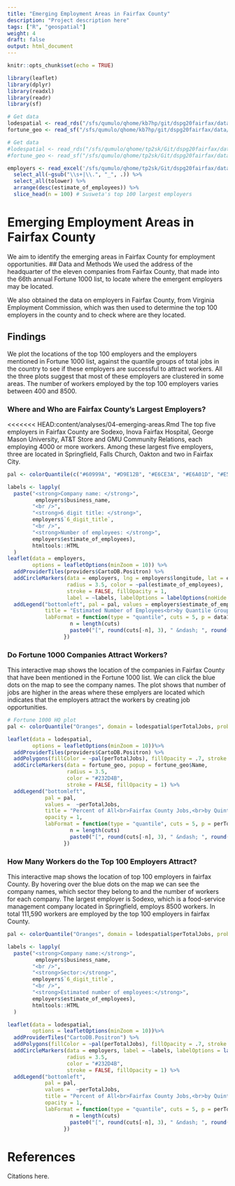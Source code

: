 ```yaml
---
title: "Emerging Employment Areas in Fairfax County"
description: "Project description here"
tags: ["R", "geospatial"]
weight: 4
draft: false
output: html_document
---
```


```r
knitr::opts_chunk$set(echo = TRUE)
```

```r
library(leaflet)
library(dplyr)
library(readxl)
library(readr)
library(sf)
```

```r
# Get data
lodespatial <- read_rds("/sfs/qumulo/qhome/kb7hp/git/dspg20fairfax/data/lodes/lodes_spatial.Rds") # Sarah's LODES 2017 workplace + ACS spatial
fortune_geo <- read_sf("/sfs/qumulo/qhome/kb7hp/git/dspg20fairfax/data/fortune/fortune_1000/fairfax_fortune_1000_geo.shp") # Fortune 1000

# Get data
#lodespatial <- read_rds("/sfs/qumulo/qhome/tp2sk/Git/dspg20fairfax/data/lodes/lodes_spatial.Rds") # Sarah's LODES 2017 workplace + ACS spatial
#fortune_geo <- read_sf("/sfs/qumulo/qhome/tp2sk/Git/dspg20fairfax/data/fortune/fortune_1000/fairfax_fortune_1000_geo.shp") # Fortune 1000

employers <- read_excel('/sfs/qumulo/qhome/tp2sk/Git/dspg20fairfax/data/original/vworks/allemployers.xlsx') %>%
  select_all(~gsub("\\s+|\\.", "_", .)) %>% 
  select_all(tolower) %>% 
  arrange(desc(estimate_of_employees)) %>% 
  slice_head(n = 100) # Susweta's top 100 largest employers
```

# Emerging Employment Areas in Fairfax County
We aim to identify the emerging areas in Fairfax County for employment opportunities. 
## Data and Methods
We used the address of the headquarter of the eleven companies from Fairfax County, that made into the 66th annual Fortune 1000 list, to locate where the emergent employers may be located.

We also obtained the data on employers in Fairfax County, from Virginia Employment Commission, which was then used to determine the top 100 employers in the county and to check where are they located.

## Findings
We plot the locations of the top 100 employers and the employers mentioned in Fortune 1000 list, against the quantile groups of total jobs in the country to see if these employers are successful to attract workers. All the three plots suggest that most of these employers are clustered in some areas. The number of workers employed by the top 100 employers varies between 400 and 8500.

### Where and Who are Fairfax County's Largest Employers?
<<<<<<< HEAD:content/analyses/04-emerging-areas.Rmd
The top five employers in Fairfax County are Sodexo, Inova Fairfax Hospital, George Mason University, AT&T Store and GMU Community Relations, each employing 4000 or more workers. Among these largest five employers, three are located in Springfield, Falls Church, Oakton and two in Fairfax City.
```r
pal <- colorQuantile(c("#60999A", "#D9E12B", "#E6CE3A", "#E6A01D", "#E57200"), employers$estimate_of_employees, probs = seq(0, 1, length = 6), right = FALSE)

labels <- lapply(
  paste("<strong>Company name: </strong>",
         employers$business_name,
        "<br />",
        "<strong>6 digit title: </strong>",
        employers$`6_digit_title`,
        "<br />",
        "<strong>Number of employees: </strong>",
        employers$estimate_of_employees),
        htmltools::HTML
  )
leaflet(data = employers, 
        options = leafletOptions(minZoom = 10)) %>%
  addProviderTiles(providers$CartoDB.Positron) %>%
  addCircleMarkers(data = employers, lng = employers$longitude, lat = employers$latitude, 
                   radius = 3.5, color = ~pal(estimate_of_employees), 
                   stroke = FALSE, fillOpacity = 1,
                   label = ~labels, labelOptions = labelOptions(noHide = F, direction = "bottom")) %>%
  addLegend("bottomleft", pal = pal, values = employers$estimate_of_employees, 
            title = "Estimated Number of Employees<br>by Quantile Group", opacity = 1, 
            labFormat = function(type = "quantile", cuts = 5, p = data1$estimate_of_employees) {
                    n = length(cuts)
                    paste0("[", round(cuts[-n], 3), " &ndash; ", round(cuts[-1], 3), ")")
                  })
```

### Do Fortune 1000 Companies Attract Workers?
This interactive map shows the location of the companies in Fairfax County that have been mentioned in the Fortune 1000 list. We can click the blue dots on the map to see the company names. The plot shows that number of jobs are higher in the areas where these emplyers are located which indicates that the employers attract the workers by creating job opportunities.
```r
# Fortune 1000 HQ plot
pal <- colorQuantile("Oranges", domain = lodespatial$perTotalJobs, probs = seq(0, 1, length = 6), right = FALSE)

leaflet(data = lodespatial, 
        options = leafletOptions(minZoom = 10))%>%
  addProviderTiles(providers$CartoDB.Positron) %>%
  addPolygons(fillColor = ~pal(perTotalJobs), fillOpacity = .7, stroke = FALSE) %>%
  addCircleMarkers(data = fortune_geo, popup = fortune_geo$Name, 
                   radius = 3.5,
                   color = "#232D4B",
                   stroke = FALSE, fillOpacity = 1) %>%
  addLegend("bottomleft", 
            pal = pal, 
            values =  ~perTotalJobs,
            title = "Percent of All<br>Fairfax County Jobs,<br>by Quintile Group", 
            opacity = 1,
            labFormat = function(type = "quantile", cuts = 5, p = perTotalJobs) {
                    n = length(cuts)
                    paste0("[", round(cuts[-n], 3), " &ndash; ", round(cuts[-1], 3), ")")
                  })
```

### How Many Workers do the Top 100 Employers Attract?
This interactive map shows the location of top 100 employers in fairfax County. By hovering over the blue dots on the map we can see the company names, which sector they belong to and the number of workers for each company. The largest employer is Sodexo, which is a food-service management company located in Springfield, employs 8500 workers. In total 111,590 workers are employed by the top 100 employers in fairfax County. 

```r

pal <- colorQuantile("Oranges", domain = lodespatial$perTotalJobs, probs = seq(0, 1, length = 6), right = FALSE)

labels <- lapply(
  paste("<strong>Company name:</strong>",
         employers$business_name,
        "<br />",
        "<strong>Sector:</strong>",
        employers$`6_digit_title`,
        "<br />",
        "<strong>Estimated number of employees:</strong>",
        employers$estimate_of_employees),
        htmltools::HTML
  )

leaflet(data = lodespatial,
        options = leafletOptions(minZoom = 10))%>%
  addProviderTiles("CartoDB.Positron") %>%
  addPolygons(fillColor = ~pal(perTotalJobs), fillOpacity = .7, stroke = FALSE) %>%
  addCircleMarkers(data = employers, label = ~labels, labelOptions = labelOptions(noHide = F, direction = "bottom"),
                   radius = 3.5,
                   color = "#232D4B",
                   stroke = FALSE, fillOpacity = 1) %>%
  addLegend("bottomleft", 
            pal = pal, 
            values =  ~perTotalJobs,
            title = "Percent of All<br>Fairfax County Jobs,<br>by Quintile Group", 
            opacity = 1,
            labFormat = function(type = "quantile", cuts = 5, p = perTotalJobs) {
                    n = length(cuts)
                    paste0("[", round(cuts[-n], 3), " &ndash; ", round(cuts[-1], 3), ")")
                  })
```

# References
Citations here.